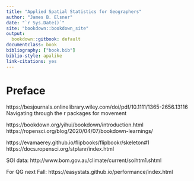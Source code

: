 ```yaml
---
title: "Applied Spatial Statistics for Geographers"
author: "James B. Elsner"
date: "`r Sys.Date()`"
site: "bookdown::bookdown_site"
output:
  bookdown::gitbook: default
documentclass: book
bibliography: ["book.bib"]
biblio-style: apalike
link-citations: yes
---
```


# Preface {-}

https://besjournals.onlinelibrary.wiley.com/doi/pdf/10.1111/1365-2656.13116 Navigating through the r packages for movement

https://bookdown.org/yihui/bookdown/introduction.html
https://ropensci.org/blog/2020/04/07/bookdown-learnings/

https://evamaerey.github.io/flipbooks/flipbookr/skeleton#1
https://docs.ropensci.org/stplanr/index.html


SOI data: http://www.bom.gov.au/climate/current/soihtm1.shtml

For QG next Fall: https://easystats.github.io/performance/index.html

